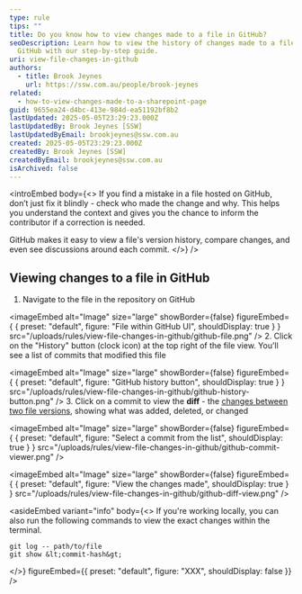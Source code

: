 ```yaml
---
type: rule
tips: ""
title: Do you know how to view changes made to a file in GitHub?
seoDescription: Learn how to view the history of changes made to a file in
  GitHub with our step-by-step guide.
uri: view-file-changes-in-github
authors:
  - title: Brook Jeynes
    url: https://ssw.com.au/people/brook-jeynes
related:
  - how-to-view-changes-made-to-a-sharepoint-page
guid: 9655ea24-d4bc-413e-984d-ea51192bf8b2
lastUpdated: 2025-05-05T23:29:23.000Z
lastUpdatedBy: Brook Jeynes [SSW]
lastUpdatedByEmail: brookjeynes@ssw.com.au
created: 2025-05-05T23:29:23.000Z
createdBy: Brook Jeynes [SSW]
createdByEmail: brookjeynes@ssw.com.au
isArchived: false
---
```

<introEmbed
  body={<>
If you find a mistake in a file hosted on GitHub, don’t just fix it blindly - check who made the change and why. This helps you understand the context and gives you the chance to inform the contributor if a correction is needed.

GitHub makes it easy to view a file's version history, compare changes, and even see discussions around each commit.
  </>}
/>
## Viewing changes to a file in GitHub

1. Navigate to the file in the repository on GitHub

   
<imageEmbed
  alt="Image"
  size="large"
  showBorder={false}
  figureEmbed={ {
    preset: "default",
    figure: "File within GitHub UI",
    shouldDisplay: true
  } }
  src="/uploads/rules/view-file-changes-in-github/github-file.png"
/>
2. Click on the "History" button (clock icon) at the top right of the file view. You’ll see a list of commits that modified this file

   
<imageEmbed
  alt="Image"
  size="large"
  showBorder={false}
  figureEmbed={ {
    preset: "default",
    figure: "GitHub history button",
    shouldDisplay: true
  } }
  src="/uploads/rules/view-file-changes-in-github/github-history-button.png"
/>
3. Click on a commit to view the **diff** - the [changes between two file versions](https://docs.github.com/en/pull-requests/committing-changes-to-your-project/viewing-and-comparing-commits/differences-between-commit-views), showing what was added, deleted, or changed

   
<imageEmbed
  alt="Image"
  size="large"
  showBorder={false}
  figureEmbed={ {
    preset: "default",
    figure: "Select a commit from the list",
    shouldDisplay: true
  } }
  src="/uploads/rules/view-file-changes-in-github/github-commit-viewer.png"
/>
   
<imageEmbed
  alt="Image"
  size="large"
  showBorder={false}
  figureEmbed={ {
    preset: "default",
    figure: "View the changes made",
    shouldDisplay: true
  } }
  src="/uploads/rules/view-file-changes-in-github/github-diff-view.png"
/>


<asideEmbed
  variant="info"
  body={<>
    If you're working locally, you can also run the following commands to view the exact changes within the terminal.

```shell
git log -- path/to/file
git show &lt;commit-hash&gt;
```
  </>}
  figureEmbed={{
    preset: "default",
    figure: "XXX",
    shouldDisplay: false
  }}
/>
